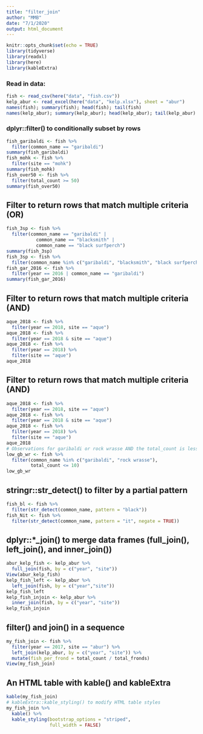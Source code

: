 ```yaml
---
title: "filter_join"
author: "MMB"
date: "7/1/2020"
output: html_document
---
```


```r
knitr::opts_chunk$set(echo = TRUE)
library(tidyverse)
library(readxl)
library(here) 
library(kableExtra)
```
### Read in data:
```r
fish <- read_csv(here("data", "fish.csv"))
kelp_abur <- read_excel(here("data", "kelp.xlsx"), sheet = "abur")
names(fish); summary(fish); head(fish); tail(fish)
names(kelp_abur); summary(kelp_abur); head(kelp_abur); tail(kelp_abur)
```
### dplyr::filter() to conditionally subset by rows
```r
fish_garibaldi <- fish %>% 
  filter(common_name == "garibaldi")
summary(fish_garibaldi)
fish_mohk <- fish %>% 
  filter(site == "mohk")
summary(fish_mohk)
fish_over50 <- fish %>% 
  filter(total_count >= 50)
summary(fish_over50)
```
## Filter to return rows that match multiple criteria (OR)
```r
fish_3sp <- fish %>% 
  filter(common_name == "garibaldi" | 
           common_name == "blacksmith" | 
           common_name == "black surfperch")
summary(fish_3sp)
fish_3sp <- fish %>% 
  filter(common_name %in% c("garibaldi", "blacksmith", "black surfperch"))
fish_gar_2016 <- fish %>% 
  filter(year == 2016 | common_name == "garibaldi")
summary(fish_gar_2016)
```
## Filter to return rows that match multiple criteria (AND)
```r
aque_2018 <- fish %>% 
  filter(year == 2018, site == "aque")
aque_2018 <- fish %>% 
  filter(year == 2018 & site == "aque")
aque_2018 <- fish %>% 
  filter(year == 2018) %>% 
  filter(site == "aque")
aque_2018
```
## Filter to return rows that match multiple criteria (AND)
```r
aque_2018 <- fish %>% 
  filter(year == 2018, site == "aque")
aque_2018 <- fish %>% 
  filter(year == 2018 & site == "aque")
aque_2018 <- fish %>% 
  filter(year == 2018) %>% 
  filter(site == "aque")
aque_2018
# Observations for garibaldi or rock wrasse AND the total_count is less than or equal to 10
low_gb_wr <- fish %>% 
  filter(common_name %in% c("garibaldi", "rock wrasse"), 
         total_count <= 10)
low_gb_wr
```
## stringr::str_detect() to filter by a partial pattern
```r
fish_bl <- fish %>% 
  filter(str_detect(common_name, pattern = "black"))
fish_Nit <- fish %>% 
  filter(str_detect(common_name, pattern = "it", negate = TRUE))
```
## dplyr::*_join() to merge data frames (full_join(), left_join(), and inner_join())
```r
abur_kelp_fish <- kelp_abur %>% 
  full_join(fish, by = c("year", "site")) 
View(abur_kelp_fish)
kelp_fish_left <- kelp_abur %>% 
  left_join(fish, by = c("year","site"))
kelp_fish_left
kelp_fish_injoin <- kelp_abur %>% 
  inner_join(fish, by = c("year", "site"))
kelp_fish_injoin
```
## filter() and join() in a sequence
```r
my_fish_join <- fish %>% 
  filter(year == 2017, site == "abur") %>% 
  left_join(kelp_abur, by = c("year", "site")) %>% 
  mutate(fish_per_frond = total_count / total_fronds)
View(my_fish_join)
```
## An HTML table with kable() and kableExtra
```r
kable(my_fish_join)
# kableExtra::kable_styling() to modify HTML table styles
my_fish_join %>% 
  kable() %>% 
  kable_styling(bootstrap_options = "striped", 
                full_width = FALSE)
```

